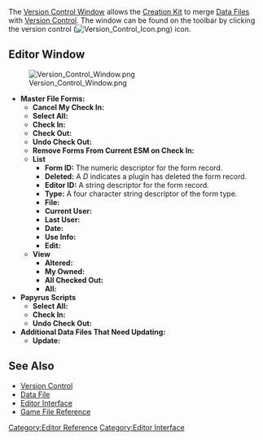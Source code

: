 The [[Version Control Window]] allows the [[Creation Kit]] to merge [[Data File]]s with [[Version Control]].
The window can be found on the toolbar by clicking the version control ([[File:Version Control Icon.png]]) icon.

== Editor Window ==
[[File:Version Control Window.png]]
*'''Master File Forms:'''
**'''Cancel My Check In:'''
**'''Select All:'''
**'''Check In:'''
**'''Check Out:'''
**'''Undo Check Out:'''
**'''Remove Forms From Current ESM on Check In:'''
**'''List'''
***'''Form ID:''' The numeric descriptor for the form record.
***'''Deleted:''' A ''D'' indicates a plugin has deleted the form record.
***'''Editor ID:''' A string descriptor for the form record.
***'''Type:''' A four character string descriptor of the form type.
***'''File:'''
***'''Current User:'''
***'''Last User:'''
***'''Date:'''
***'''{{key press|Right-Click}} Use Info:'''
***'''{{key press|Right-Click}} Edit:'''
**'''View'''
***'''Altered:'''
***'''My Owned:'''
***'''All Checked Out:'''
***'''All:'''
*'''Papyrus Scripts'''
**'''Select All:'''
**'''Check In:'''
**'''Undo Check Out:'''
*'''Additional Data Files That Need Updating:'''
**'''Update:'''

== See Also ==
*[[Version Control]]
*[[Data File]]
*[[Editor Interface]]
*[[Game File Reference]]


[[Category:Editor Reference]]
[[Category:Editor Interface]]
